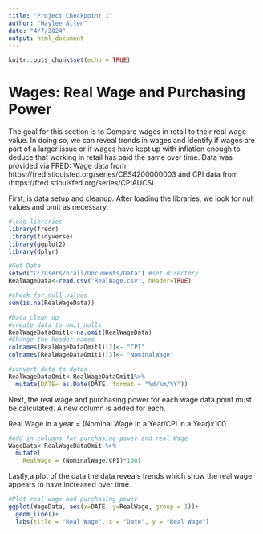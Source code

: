 ---
title: "Project Checkpoint 1"
author: "Haylee Allen"
date: "4/7/2024"
output: html_document
---

```{r setup, include=FALSE}
knitr::opts_chunk$set(echo = TRUE)
```

# Wages: Real Wage and Purchasing Power

The goal for this section is to Compare wages in retail to their real wage value. In doing so, we can reveal trends in wages and identify if wages are part of a larger issue or if wages have kept up with inflation enough to deduce that working in retail has paid the same over time. Data was provided via FRED: Wage data from https://fred.stlouisfed.org/series/CES4200000003 and CPI data from (https://fred.stlouisfed.org/series/CPIAUCSL

First, is data setup and cleanup. After loading the libraries, we look for null values and omit as necessary.

```{r data setup}
#load libraries
library(fredr)
library(tidyverse)
library(ggplot2)
library(dplyr)

#Get Data
setwd("C:/Users/hrall/Documents/Data") #set directory
RealWageData<-read.csv("RealWage.csv", header=TRUE)

#check for null values
sum(is.na(RealWageData))

#Data clean up
#create data to omit nulls
RealWageDataOmit1<-na.omit(RealWageData)
#Change the header names
colnames(RealWageDataOmit1)[2]<- "CPI"
colnames(RealWageDataOmit1)[3]<- "NominalWage"

#convert data to dates
RealWageDataOmit<-RealWageDataOmit1%>%
  mutate(DATE= as.Date(DATE, format = "%d/%m/%Y"))
```

Next, the real wage and purchasing power for each wage data point must be calculated. A new column is added for each. 

Real Wage in a year = (Nominal Wage in a Year/CPI in a Year)x100

```{r add new columns}
#Add in columns for purchasing power and real Wage
WageData<-RealWageDataOmit %>%
  mutate(
    RealWage = (NominalWage/CPI)*100)
```

Lastly,a plot of the data the data reveals trends which show  the real wage appears to have increased over time. 

```{r aplot}
#Plot real wage and purchasing power
ggplot(WageData, aes(x=DATE, y=RealWage, group = 1))+
  geom_line()+
  labs(title = "Real Wage", x = "Date", y = "Real Wage")
```